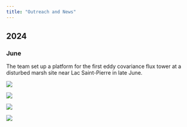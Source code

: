 ```yaml
---
title: "Outreach and News"
---
```

## 2024

### June

The team set up a platform for the first eddy covariance flux tower at a disturbed marsh site near Lac Saint-Pierre in late June.

::: {layout-nrow=2}

![](images/news/2023/june/IMG_20240626_170821087.jpg)

![](images/news/2023/june/IMG_20240627_145801849.jpg)

![](images/news/2023/june/IMG_20240626_123232381.jpg)

![](images/news/2023/june/IMG_20240627_112443909.jpg)

:::